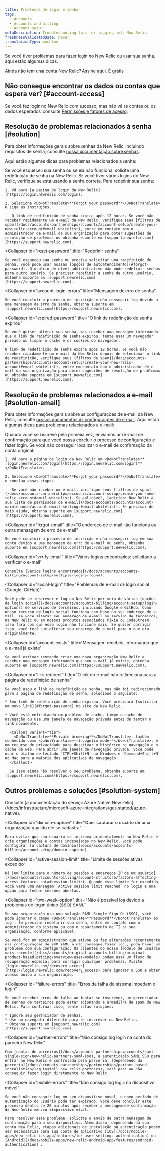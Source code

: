 ```yaml
---
title: Problemas de login e senha
tags:
  - Accounts
  - Accounts and billing
  - Account setup
metaDescription: Troubleshooting tips for logging into New Relic.
freshnessValidatedDate: never
translationType: machine
---
```



Se você tiver problemas para fazer login no New Relic ou usar sua senha, aqui estão algumas dicas.

Ainda não tem uma conta New Relic? [Assine aqui](https://newrelic.com/signup). É grátis!

## Não consegue encontrar os dados ou contas que espera ver? [#account-access]

Se você fez login no New Relic com sucesso, mas não vê as contas ou os dados esperados, consulte [Permissões e fatores de acesso](/docs/accounts/accounts-billing/general-account-settings/factors-affecting-access-features-data#account-access).

## Resolução de problemas relacionados à senha [#solution]

Para obter informações gerais sobre senhas da New Relic, incluindo requisitos de senha, consulte [nossa documentação sobre senhas](/docs/accounts/accounts/account-maintenance/change-passwords-user-preferences).

Aqui estão algumas dicas para problemas relacionados a senha:

<CollapserGroup>
  <Collapser
    id="forgot-password"
    title="Esqueceu sua senha ou a senha não funciona"
  >
    Se você esqueceu sua senha ou se ela não funciona, solicite uma redefinição de senha na New Relic. Se você tiver vários logins do New Relic, verifique se está usando a senha correta. Para redefinir sua senha:

    1. Vá para [a página de login da New Relic](https://login.newrelic.com/login).

    2. Selecione <DoNotTranslate>**Forgot your password**</DoNotTranslate> e siga as instruções.

       O link de redefinição de senha expira após 12 horas. Se você não receber rapidamente um e-mail da New Relic, verifique seus [filtros de spam](/docs/accounts-partnerships/accounts/account-setup/create-your-new-relic-account#email-whitelist), entre em contato com o administrador de e-mail da sua organização para obter sugestões de resolução de problemas ou obtenha suporte em [support.newrelic.com](https://support.newrelic.com).
  </Collapser>

  <Collapser
    id="reset-password"
    title="Redefinir senha"
  >
    Se você esqueceu sua senha ou precisa solicitar uma redefinição de senha, você pode usar nossas [opções de autoatendimento](#forgot-password). O usuário de nível administrativo não pode redefinir senhas para outro usuário. Se precisar redefinir a senha de outro usuário, obtenha suporte em [support.newrelic.com](https://support.newrelic.com).
  </Collapser>

  <Collapser
    id="account-login-errors"
    title="Mensagem de erro de senha"
  >
    Se você concluir o processo de inscrição e não conseguir log devido a uma mensagem de erro de senha, obtenha suporte em [support.newrelic.com](https://support.newrelic.com).
  </Collapser>

  <Collapser
    id="expired-password"
    title="O link de redefinição de senha expirou"
  >
    Se você quiser alterar sua senha, mas receber uma mensagem informando que o link de redefinição de senha expirou, tente usar um navegador privado ou limpar o cache e os cookies do navegador.

    O link de redefinição de senha expira após 12 horas. Se você não receber rapidamente um e-mail da New Relic depois de selecionar o link de redefinição, verifique seus [filtros de spam](/docs/accounts-partnerships/accounts/account-setup/create-your-new-relic-account#email-whitelist), entre em contato com o administrador de e-mail da sua organização para obter sugestões de resolução de problemas ou obtenha suporte em [support.newrelic.com](https://support.newrelic.com).
  </Collapser>
</CollapserGroup>

## Resolução de problemas relacionados a e-mail [#solution-email]

Para obter informações gerais sobre as configurações de e-mail da New Relic, consulte [nossos documentos de configurações de e-mail](/docs/accounts/accounts/account-maintenance/account-email-settings). Aqui estão algumas dicas para problemas relacionados a e-mail:

<CollapserGroup>
  <Collapser
    id="no-confirmation-email"
    title="Não recebi e-mail de confirmação de nova conta"
  >
    Quando você se inscreve pela primeira vez, enviamos um e-mail de confirmação para que você possa concluir o processo de configuração e fazer login. Se você não conseguir localizar o e-mail de confirmação da conta original:

    1. Vá para a página de login da New Relic em <DoNotTranslate>**[login.newrelic.com/login](https://login.newrelic.com/login)**</DoNotTranslate>.

    2. Selecione <DoNotTranslate>**Forgot your password**</DoNotTranslate> e conclua essas etapas.

       Se você não receber um e-mail, verifique seus [filtros de spam](/docs/accounts-partnerships/accounts/account-setup/create-your-new-relic-account#email-whitelist). Se aplicável, [adicione New Relic à sua lista de permissões de e-mail](/docs/accounts/accounts/account-maintenance/account-email-settings#email-whitelist). Se precisar de mais ajuda, obtenha suporte em [support.newrelic.com](https://support.newrelic.com).
  </Collapser>

  <Collapser
    id="forgot-email"
    title="O endereço de e-mail não funciona ou outra mensagem de erro de e-mail"
  >
    Se você concluir o processo de inscrição e não conseguir log em sua conta devido a uma mensagem de erro de e-mail ou senha, obtenha suporte em [support.newrelic.com](https://support.newrelic.com).
  </Collapser>

  <Collapser
    id="verify-email"
    title="Vários logins encontrados: solicitado a verificar o e-mail"
  >
    Consulte [Vários logins encontrados](/docs/accounts/accounts-billing/account-setup/multiple-logins-found).
  </Collapser>

  <Collapser
    id="social-login"
    title="Problemas de e-mail de login social (Google, GitHub)"
  >
    Você pode se inscrever e log no New Relic por meio de várias [opções de login social](/docs/accounts/accounts-billing/account-setup/login-options) de serviços de terceiros, incluindo Google e GitHub. Como nosso recurso de login social funciona com base no seu endereço de e-mail, se você alterar seu endereço de e-mail no serviço de terceiros, na New Relic ou em nossos produtos associados Pixie ou CodeStream, isso fará com que esse login não funcione mais. Se quiser corrigir isso, você terá que alterar seu endereço de e-mail para o que era originalmente.
  </Collapser>

  <Collapser
    id="account-exists"
    title="Mensagem recebida informando que o e-mail já existe"
  >
    Se você estiver tentando criar uma nova organização New Relic e receber uma mensagem informando que seu e-mail já existe, obtenha suporte em [support.newrelic.com](https://support.newrelic.com).
  </Collapser>

  <Collapser
    id="link-redirect"
    title="O link do e-mail não redireciona para a página de redefinição de senha"
  >
    Se você usou o link de redefinição de senha, mas não foi redirecionado para a página de redefinição de senha, solucione o seguinte:

    * Seu link de redefinição de senha expirou. Você precisará [solicitar um novo link](#forgot-password) no site da New Relic.

    * Você está enfrentando um problema de cache. Limpe o cache de navegação ou use uma janela de navegação privada antes de tentar o link novamente.

      <Callout variant="tip">
        <DoNotTranslate>**Private browsing**</DoNotTranslate>, também conhecido como <DoNotTranslate>**incognito mode**</DoNotTranslate>, é um recurso de privacidade para desativar o histórico de navegação e o cache da web. Para abrir uma janela de navegação privada, você pode usar o atalho de teclado `CTRL+Shift+N` no Windows e `Command+Shift+N` no Mac para a maioria dos aplicativos de navegação.
      </Callout>

      Se isso ainda não resolver o seu problema, obtenha suporte em [support.newrelic.com](https://support.newrelic.com).
  </Collapser>
</CollapserGroup>

## Outros problemas e soluções [#solution-system]

<CollapserGroup>
  <Collapser
    id="azure-login"
    title="Não é possível log login na conta do Azure Native New Relic Service"
  >
    Consulte [a documentação do serviço Azure Native New Relic](/docs/infrastructure/microsoft-azure-integrations/get-started/azure-native).
  </Collapser>

  <Collapser
    id="domain-capture"
    title="Quer capturar o usuário de uma organização quando ele se cadastra"
  >
    Para evitar que seu usuário se inscreva acidentalmente no New Relic e crie organizações e contas indesejadas no New Relic, você pode configurar [a captura de domínio](/docs/accounts/accounts-billing/account-setup/domain-capture).
  </Collapser>

  <Collapser
    id="active-session-limit"
    title="Limite de sessões ativas excedido"
  >
    Há [um limite para o número de sessões e endereços IP de um usuário](/docs/accounts/accounts-billing/account-structure/factors-affecting-access-features-data#session-limits). Quando esse limite for excedido, você verá uma mensagem `Active session limit reached` no login e uma opção para fechar sessões abertas.
  </Collapser>

  <Collapser
    id="two-week-option"
    title="Não é possível log devido a problemas de logon único (SSO) SAML"
  >
    Se sua organização usa uma solução SAML Single Sign On (SSO), você pode ignorar o campo <DoNotTranslate>**Password**</DoNotTranslate> ao log . Se precisar redefinir sua senha, entre em contato com o administrador do sistema ou com o departamento de TI da sua organização, conforme aplicável.

    Se você for um administrador que ativou ou fez alterações recentemente nas configurações de SSO SAML e não consegue fazer log , pode haver um problema com sua configuração. Os clientes do nosso [modelo de usuário mais recente](/docs/accounts/original-accounts-billing/original-product-based-pricing/overview-user-models) podem usar um fluxo de recuperação especial para corrigir quaisquer problemas. Visite [login.newrelic.com/recovery_access](http://login.newrelic.com/recovery_access) para ignorar o SSO e obter acesso único à sua organização.
  </Collapser>

  <Collapser
    id="failure-errors"
    title="Erros de falha do sistema impedem o login"
  >
    Se você receber erros de falha ao tentar se inscrever, um gerenciador de senhas de terceiros pode estar acionando a armadilha de spam da New Relic. Para contornar isso, tente estas soluções:

    * Ignore seu gerenciador de senhas.
    * Use um navegador diferente para se inscrever no New Relic.
    * Obtenha suporte em [support.newrelic.com](https://support.newrelic.com).
  </Collapser>

  <Collapser
    id="partner-errors"
    title="Não consigo log login na conta do parceiro New Relic"
  >
    Com [contas de parceiros](/docs/accounts-partnerships/accounts/saml-single-sign/new-relic-partners-saml-sso), a autenticação SAML SSO para entrar no New Relic é controlada pela parceria. [Dependendo da parceria](/docs/accounts-partnerships/partnerships/partner-based-installation/log-install-new-relic-partners), você pode ou não conseguir fazer login diretamente no New Relic.
  </Collapser>

  <Collapser
    id="mobile-errors"
    title="Não consigo log login no dispositivo móvel"
  >
    Se você não conseguir log no seu dispositivo móvel, o novo período de autenticação do usuário pode ter expirado. Você deve concluir este processo dentro de 20 minutos após receber a mensagem de confirmação da New Relic em seu dispositivo móvel.

    Para resolver este problema, solicite o envio de outra mensagem de confirmação para o seu dispositivo. Além disso, dependendo da sua conta New Relic, etapas adicionais de instalação ou autenticação podem ser necessárias para sua conta de aplicativo [iOS](/docs/mobile-apps/new-relic-ios-app/features/ios-user-settings-authentication) ou [Android](/docs/mobile-apps/new-relic-android-app/features/android-authentication) .
  </Collapser>
</CollapserGroup>